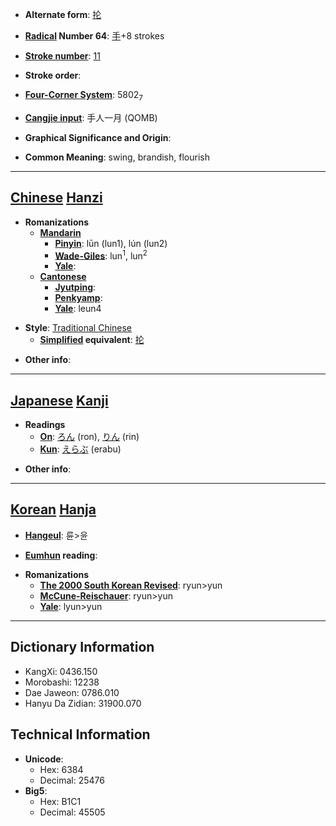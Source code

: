 * '''Alternate form''': [[抡]]

* '''[[Wiktionary:Chinese radical index| Radical]] Number 64''': [[Wiktionary:Chinese radical index 手|手]]+8 strokes

* '''[[Wiktionary:Chinese total strokes index|Stroke number]]''': [[Wiktionary:Chinese total strokes index 11|11]]

* '''Stroke order''': 

* '''[[Wiktionary:Chinese four corner index|Four-Corner System]]''': 5802<sub>7</sub>

* '''[[Wiktionary:Chinese Cangjie index|Cangjie input]]''': 手人一月 (QOMB)

* '''Graphical Significance and Origin''': 

* '''Common Meaning''': swing, brandish, flourish

----

== [[Chinese]] [[Hanzi]] ==

* '''Romanizations'''
** '''[[Mandarin]]'''
*** '''[[Pinyin]]''': lūn (lun1), lún (lun2)
*** '''[[Wade-Giles]]''': lun<sup>1</sup>, lun<sup>2</sup>
*** '''[[Yale]]''': 
** '''[[Cantonese]]'''
*** '''[[Jyutping]]''':
*** '''[[Penkyamp]]''': 
*** '''[[Yale]]''': leun4

* '''Style''': [[Traditional Chinese]] 
** '''[[Simplified Chinese|Simplified]] equivalent''': [[抡]]

* '''Other info''': 

----

== [[Japanese]] [[Kanji]] ==

* '''Readings'''
** '''[[On]]''': [[ろん]] (ron), [[りん]] (rin)
** '''[[Kun]]''': [[えらぶ]] (erabu)

* '''Other info''':  

----

== [[Korean]] [[Hanja]] ==

* '''[[Hangeul]]''': 륜>윤

* '''[[Eumhun]] reading''': 

* '''Romanizations'''
** '''[[The 2000 South Korean Revised Romanization|The 2000 South Korean Revised]]''': ryun>yun
** '''[[McCune-Reischauer]]''': ryun>yun
** '''[[Yale]]''': lyun>yun

----

== Dictionary Information ==

* KangXi: 0436.150
* Morobashi: 12238
* Dae Jaweon: 0786.010
* Hanyu Da Zidian: 31900.070

== Technical Information ==

* '''Unicode''':
** Hex: 6384
** Decimal: 25476
* '''Big5''':
** Hex: B1C1
** Decimal: 45505
